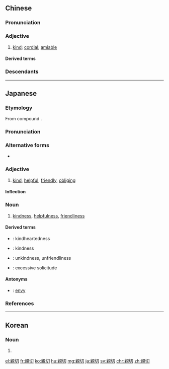 {{also|亲切}}
==Chinese==
{{zh-forms|s=亲切}}

===Pronunciation===
{{zh-pron
|m=qīnqiè
|c=can1 cit3
|h=pfs=chhîn-chhiet
|mn=chhin-chhiat
|ma=Zh-qinqiè.ogg
|cat=a
}}

===Adjective===
{{zh-adj}}

# [[kind]]; [[cordial]]; [[amiable]]

====Derived terms====
{{zh-der|倍感親切|亲切感}}

===Descendants===
{{CJKV|| しんせつ|친절}}

{{zh-cat|Elementary}}

----

==Japanese==
{{ja-kanjitab|しん|せつ|yomi=on}}

===Etymology===
From {{etyl|ltc|ja|sort=しんせつ}} compound {{m|zh|親切|tr=tshin tshet|lit=blood relative + close}}.

===Pronunciation===
{{ja-pron|yomi=kanon|しんせつ|acc=1|acc_ref=DJR|acc2=0|acc2_ref=DJR}}

===Alternative forms===
* {{m|ja|深切}} {{qualifier|more common but obsolete form}}

===Adjective===
{{ja-adj|infl=na|しんせつ}}

# [[kind]], [[helpful]], [[friendly]], [[obliging]]

====Inflection====
{{ja-na|しんせつ}}

===Noun===
{{ja-noun|しんせつ}}

# [[kindness]], [[helpfulness]], [[friendliness]]

====Derived terms====
{{der-top}}
* {{ja-r|親切気|しんせつぎ}}: kindheartedness
* {{ja-r|親切心|しんせつしん}}: kindness
* {{ja-r|不親切|ふしんせつ}}: unkindness, unfriendliness
* {{ja-r|老婆親切|ろうば しんせつ}}: excessive solicitude
{{der-bottom}}

====Antonyms====
* {{ja-r|羨望|せんぼう}}: [[envy]]

===References===
<references/>

----

==Korean==
{{ko-hanjatab}}

===Noun===
{{ko-noun|hangeul=친절}}

# {{hanja form of|친절|[[kindness]], [[gentleness]]}}

[[el:親切]]
[[fr:親切]]
[[ko:親切]]
[[hu:親切]]
[[mg:親切]]
[[ja:親切]]
[[sv:親切]]
[[chr:親切]]
[[zh:親切]]